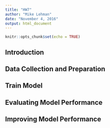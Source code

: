 ```yaml
---
title: "HW7"
author: "Mike Lehman"
date: "November 4, 2016"
output: html_document
---
```


```r
knitr::opts_chunk$set(echo = TRUE)
```

## Introduction



## Data Collection and Preparation

## Train Model

## Evaluating Model Performance

## Improving Model Performance